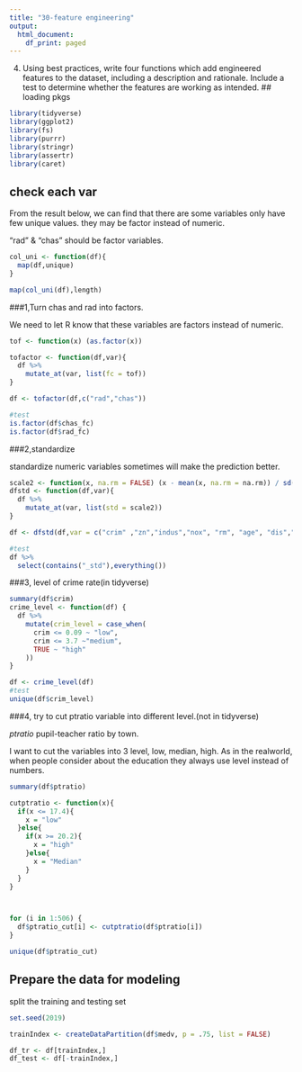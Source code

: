 ```yaml
---
title: "30-feature engineering"
output:
  html_document:
    df_print: paged
---
```

4. Using best practices, write four functions which add engineered features to the dataset, including a description and rationale. Include a test to determine whether the features are working as intended. 
## loading pkgs
```r
library(tidyverse)
library(ggplot2)
library(fs)
library(purrr)
library(stringr)
library(assertr)
library(caret)
```

## check each var

From the result below, we can find that there are some variables only have few unique values. 
they may be factor instead of numeric.

"rad" & "chas" should be factor variables.
```r
col_uni <- function(df){
  map(df,unique)
}

map(col_uni(df),length)
```

###1,Turn chas and rad into factors.

We need to let R know that these variables are factors instead of numeric.
```r
tof <- function(x) (as.factor(x))

tofactor <- function(df,var){
  df %>%
    mutate_at(var, list(fc = tof))
}

df <- tofactor(df,c("rad","chas"))

#test
is.factor(df$chas_fc)
is.factor(df$rad_fc)
```


###2,standardize

standardize numeric variables sometimes will make the prediction better.
```r
scale2 <- function(x, na.rm = FALSE) (x - mean(x, na.rm = na.rm)) / sd(x, na.rm = na.rm)
dfstd <- function(df,var){
  df %>% 
    mutate_at(var, list(std = scale2))
}

df <- dfstd(df,var = c("crim" ,"zn","indus","nox", "rm", "age", "dis","tax","ptratio", "b", "lstat", "medv"))

#test
df %>%
  select(contains("_std"),everything())
```
###3, level of crime rate(in tidyverse)
```r
summary(df$crim)
crime_level <- function(df) {
  df %>% 
    mutate(crim_level = case_when(
      crim <= 0.09 ~ "low",
      crim <= 3.7 ~"medium",
      TRUE ~ "high"
    ))
}

df <- crime_level(df)
#test
unique(df$crim_level)
```


###4, try to cut ptratio variable into different level.(not in tidyverse)

$ptratio$
pupil-teacher ratio by town.

I want to cut the variables into 3 level, low, median, high. As in the realworld, when people consider about the education they always use level instead of numbers. 

```r

summary(df$ptratio)

cutptratio <- function(x){
  if(x <= 17.4){
    x = "low"
  }else{
    if(x >= 20.2){
      x = "high"
    }else{
      x = "Median"
    }
  }
}



for (i in 1:506) {
  df$ptratio_cut[i] <- cutptratio(df$ptratio[i])
}

unique(df$ptratio_cut)
```

## Prepare the data for modeling

split the training and testing set
```r
set.seed(2019)

trainIndex <- createDataPartition(df$medv, p = .75, list = FALSE)

df_tr <- df[trainIndex,]
df_test <- df[-trainIndex,]

```

